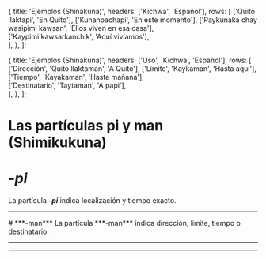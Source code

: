
  {
    title: 'Ejemplos (Shinakuna)',
    headers: ['Kichwa', 'Español'],
    rows: [
      ['Quito llaktapi', 'En Quito'], 
      ['Kunanpachapi', 'En este momento'],
      ['Paykunaka chay wasipimi kawsan', 'Ellos viven en esa casa'],  
      ['Kaypimi kawsarkanchik', 'Aquí vivíamos'],            
    ],
  },
];

  {
    title: 'Ejemplos (Shinakuna)',
    headers: ['Uso', 'Kichwa', 'Español'],
    rows: [
      ['Dirección', 'Quito llaktaman', 'A Quito'], 
      ['Límite', 'Kaykaman', 'Hasta aquí'],
      ['Tiempo', 'Kayakaman', 'Hasta mañana'],  
      ['Destinatario', 'Taytaman', 'A papi'],            
    ],
  },
];

# **Las partículas pi y man (Shimikukuna)**
# ***-pi***
La partícula ***-pi*** indica localización y tiempo exacto.
<TablesWithTabs tables={tablesData} />  
<hr />
# ***-man***
La partícula ***-man*** indica dirección, limite, tiempo o destinatario.
<TablesWithTabs tables={tablesData2} />  
<hr />
<ComicSpeechBubble text="¡Excelente trabajo! Esto concluye la lección de las particulas pi y man." character = "humuFeliz"/>
<hr />
<Quiz lecture="grammar-5" />
